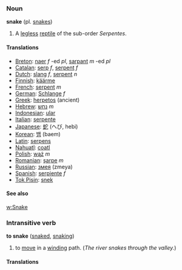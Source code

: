 ===Noun===
'''snake''' (pl. [[snakes]])

#A [[legless]] [[reptile]] of the sub-order ''Serpentes''.

====Translations====
*[[Breton]]: [[naer]] ''f'' -ed ''pl'', [[sarpant]] ''m'' -ed ''pl''
*[[Catalan]]: [[serp]] ''f'', [[serpent]] ''f''
*[[Dutch]]: [[slang]] ''f'', [[serpent]] ''n''
*[[Finnish]]: [[käärme]]
*[[French]]: [[serpent]] ''m''
*[[German]]: [[Schlange]] ''f''
*[[Greek]]: [[herpetos]] (ancient)
*[[Hebrew]]: [[נחש]] ''m''
*[[Indonesian]]: [[ular]]
*[[Italian]]: [[serpente]]
*[[Japanese]]: [[蛇]] (へび, hebi)
*[[Korean]]: [[뱀]] (baem)
*[[Latin]]: [[serpens]]
*[[Nahuatl]]: [[coatl]]
*[[Polish]]: [[wąż]] ''m''
*[[Romanian]]: [[şarpe]] ''m''
*[[Russian]]: [[змея]] (zmeya)
*[[Spanish]]: [[serpiente]] ''f''
*[[Tok Pisin]]: [[snek]]

====See also====
[[w:Snake]]

===Intransitive verb===
'''to snake''' ([[snaked]], [[snaking]])

#to [[move]] in a [[wind]]ing path.  (''The river snakes through the valley.'')

====Translations====
